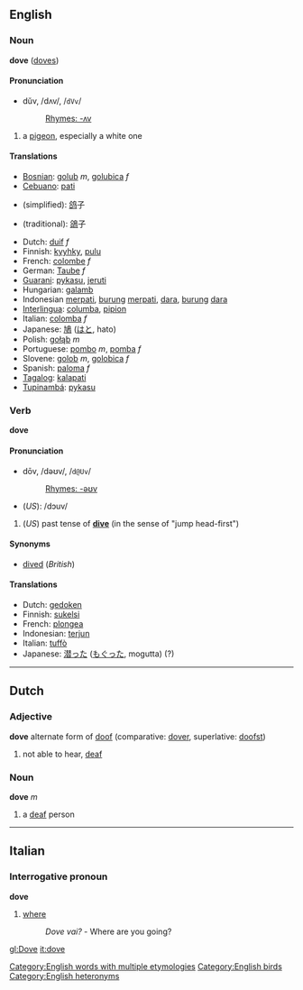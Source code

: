 ==English==
=== Noun ===
'''dove''' ([[doves]])

====Pronunciation====
*dŭv, /dʌv/, /<tt>dVv</tt>/
*:[[Rhymes:English:-ʌv|Rhymes: -ʌv]]

# a [[pigeon]], especially a white one

==== Translations ====
*[[Bosnian]]: [[golub]] ''m'', [[golubica]] ''f''
*[[Cebuano]]: [[pati]]
*{{zh}} (simplified): [[鸽]]子
*{{zh}} (traditional): [[鴿]]子
*Dutch: [[duif]] ''f''
*Finnish: [[kyyhky]], [[pulu]]
*French: [[colombe]] ''f''
*German: [[Taube]] ''f''
*[[Guarani]]: [[pykasu]], [[jeruti]]
*Hungarian: [[galamb]]
*Indonesian [[merpati]], [[burung]] [[merpati]], [[dara]], [[burung]] [[dara]]
*[[Interlingua]]: [[columba]], [[pipion]]
*Italian: [[colomba]] ''f''
*Japanese: [[鳩]] ([[はと]], hato)
*Polish: [[gołąb]] ''m''
*Portuguese: [[pombo]] ''m'', [[pomba]] ''f''
*Slovene: [[golob]] ''m'', [[golobica]] ''f''
*Spanish: [[paloma]] ''f''
*[[Tagalog]]: [[kalapati]]
*[[Tupinambá]]: [[pykasu]]

=== Verb ===
'''dove'''

====Pronunciation====
*dōv, /dəʊv/, /<tt>d@Uv</tt>/
*:[[Rhymes:English:-əʊv|Rhymes: -əʊv]]
*(''US''): /dɔuv/<!-- don't know if this really fits in -->

#(''US'') past tense of '''[[dive]]''' (in the sense of "jump head-first")

==== Synonyms ====
*[[dived]] (''British'')

==== Translations ====
*Dutch: [[gedoken]]
*Finnish: [[sukelsi]]
*French: [[plongea]]
*Indonesian: [[terjun]]
*Italian: [[tuffò]]
*Japanese: [[潜った]] ([[もぐった]], mogutta) (?)

[[Category:English words with multiple etymologies]]
----

==Dutch==
=== Adjective ===
'''dove''' alternate form of [[doof]] (comparative: [[dover]], superlative: [[doofst]])

# not able to hear, [[deaf]]

=== Noun ===
'''dove''' ''m''

# a [[deaf]] person

----

==Italian==
=== Interrogative pronoun === <!--or just "adverb"?-->
'''dove'''

# [[where]]
#:''Dove vai?'' - Where are you going?

[[Category:English birds]]
[[Category:English heteronyms]]

[[gl:Dove]]
[[it:dove]]